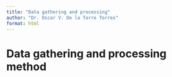 ```yaml
---
title: "Data gathering and processing"
author: "Dr. Oscar V. De la Torre Torres"
format: html
---
```


# Data gathering and processing method{#dataGathering}



